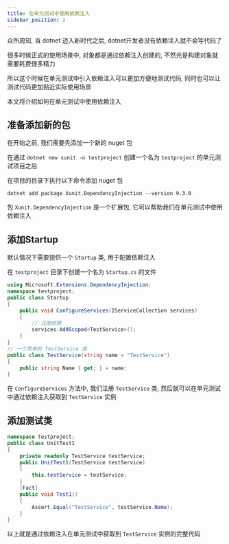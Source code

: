 ```yaml
---
title: 在单元测试中使用依赖注入
sidebar_position: 2
---
```


众所周知, 当 dotnet 迈入新时代之后, dotnet开发者没有依赖注入就不会写代码了

很多时候正式的使用场景中, 对象都是通过依赖注入创建的, 不然光是构建对象就需要耗费很多精力

所以这个时候在单元测试中引入依赖注入可以更加方便地测试代码, 同时也可以让测试代码更加贴近实际使用场景

本文将介绍如何在单元测试中使用依赖注入

## 准备添加新的包

在开始之前, 我们需要先添加一个新的 nuget 包

在通过 `dotnet new xunit -n testproject` 创建一个名为 `testproject` 的单元测试项目之后

在项目的目录下执行以下命令添加 nuget 包

```shell
dotnet add package Xunit.DependencyInjection --version 9.3.0
```

包 `Xunit.DependencyInjection` 是一个扩展包, 它可以帮助我们在单元测试中使用依赖注入

## 添加Startup

默认情况下需要提供一个 `Startup` 类, 用于配置依赖注入

在 `testproject` 目录下创建一个名为 `Startup.cs` 的文件

```csharp
using Microsoft.Extensions.DependencyInjection;
namespace testproject;
public class Startup
{
    public void ConfigureServices(IServiceCollection services)
    {
        // 注册依赖
        services.AddScoped<TestService>();
    }
}
// 一个简单的 TestService 类
public class TestService(string name = "TestService")
{
    public string Name { get; } = name;
}
```

在 `ConfigureServices` 方法中, 我们注册 `TestService` 类, 然后就可以在单元测试中通过依赖注入获取到 `TestService` 实例

## 添加测试类

```csharp
namespace testproject;
public class UnitTest1
{
    private readonly TestService testService;
    public UnitTest1(TestService testService)
    {
        this.testService = testService;
    }
    [Fact]
    public void Test1()
    {
        Assert.Equal("TestService", testService.Name);
    }
}
```

以上就是通过依赖注入在单元测试中获取到 `TestService` 实例的完整代码
